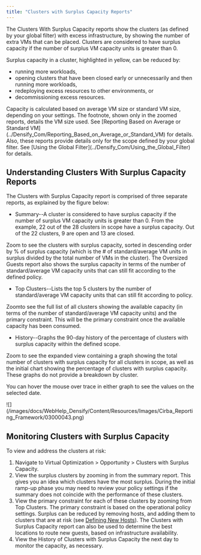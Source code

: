 ```yaml
---
title: "Clusters with Surplus Capacity Reports"
---
```


The Clusters With Surplus Capacity reports show the clusters (as defined by your global filter) with excess infrastructure, by showing the number of extra VMs that can be placed. Clusters are considered to have surplus capacity if the number of surplus VM capacity units is greater than 0.

Surplus capacity in a cluster, highlighted in yellow, can be reduced by:

* running more workloads,
* opening clusters that have been closed early or unnecessarily and then running more workloads,
* redeploying excess resources to other environments, or
* decommissioning excess resources.

<Note>
Capacity is calculated based on average VM size or standard VM size, depending on your settings. The footnote, shown only in the zoomed <InlineImage src="/images/docs/WebHelp_Densify/Content/Resources/Images/Cirba_Reporting_Framework/03000040_20x19.png"/> reports, details the VM size used. See [Reporting Based on Average or Standard VM](../Densify_Com/Reporting_Based_on_Average_or_Standard_VM) for details.   
Also, these reports provide details only for the scope defined by your global filter. See [Using the Global Filter](../Densify_Com/Using_the_Global_Filter) for details.
</Note>



## Understanding Clusters With Surplus Capacity Reports

The Clusters with Surplus Capacity report is comprised of three separate reports, as explained by the figure below:

* Summary--A cluster is considered to have surplus capacity if the number of surplus VM capacity units is greater than 0. From the example, 22 out of the 28 clusters in scope have a surplus capacity. Out of the 22 clusters, 9 are open and 13 are closed.

Zoom <InlineImage src="/images/docs/WebHelp_Densify/Content/Resources/Images/Cirba_Reporting_Framework/03000040_20x19.png"/> to see the clusters with surplus capacity, sorted in descending order by % of surplus capacity (which is the # of standard/average VM units in surplus divided by the total number of VMs in the cluster). The Oversized Guests report also shows the surplus capacity in terms of the number of standard/average VM capacity units that can still fit according to the defined policy.

* Top Clusters--Lists the top 5 clusters by the number of standard/average VM capacity units that can still fit according to policy.

Zoom<InlineImage src="/images/docs/WebHelp_Densify/Content/Resources/Images/Cirba_Reporting_Framework/03000040_20x19.png"/>to see the full list of all clusters showing the available capacity (in terms of the number of standard/average VM capacity units) and the primary constraint. This will be the primary constraint once the available capacity has been consumed.

* History--Graphs the 90-day history of the percentage of clusters with surplus capacity within the defined scope.

Zoom <InlineImage src="/images/docs/WebHelp_Densify/Content/Resources/Images/Cirba_Reporting_Framework/03000040_20x19.png"/> to see the expanded view containing a graph showing the total number of clusters with surplus capacity for all clusters in scope, as well as the initial chart showing the percentage of clusters with surplus capacity. These graphs do not provide a breakdown by cluster.

You can hover the mouse over trace in either graph to see the values on the selected date.


<Accordion title="Figure: Clusters with Surplus Capacity Report">
<Frame>![](/images/docs/WebHelp_Densify/Content/Resources/Images/Cirba_Reporting_Framework/03000043.png)</Frame>
</Accordion>


## Monitoring Clusters with Surplus Capacity

To view and address the clusters at risk:

1. Navigate to Virtual Optimization > Opportunity > Clusters with Surplus Capacity.
2. View the surplus clusters by zooming in from the summary report. This gives you an idea which clusters have the most surplus. During the initial ramp-up phase you may need to review your policy settings if the summary does not coincide with the performance of these clusters.
3. View the primary constraint for each of these clusters by zooming <InlineImage src="/images/docs/WebHelp_Densify/Content/Resources/Images/Cirba_Reporting_Framework/03000040_20x19.png"/> from Top Clusters. The primary constraint is based on the operational policy settings. Surplus can be reduced by removing hosts, and adding them to clusters that are at risk (see [Defining New Hosts](../Plan_And_Manage_Supply/Defining_New_Hosts)). The Clusters with Surplus Capacity report can also be used to determine the best locations to route new guests, based on infrastructure availability.
4. View the History of Clusters with Surplus Capacity the next day to monitor the capacity, as necessary.
